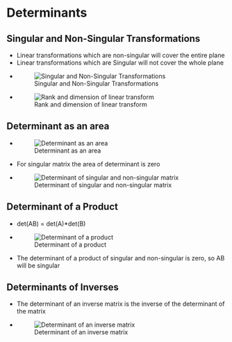 # Determinants

## Singular and Non-Singular Transformations
* Linear transformations which are non-singular will cover the entire plane
* Linear transformations which are Singular will not cover the whole plane
* ![Singular and Non-Singular Transformations](/Images/singular_non_singular_transformations.png)
* ![Rank and dimension of linear transform](/Images/rank_and_dimensions_linear_transform.png)

## Determinant as an area
* ![Determinant as an area](/Images/determinant_as_area.png)
* For singular matrix the area of determinant is zero
* ![Determinant of singular and non-singular matrix](/Images/det_sing_non_sing.png)

## Determinant of a Product
* det(AB) = det(A)*det(B)
* ![Determinant of a product](/Images/determinant_of_product.png)
* The determinant of a product of singular and non-singular is zero, so AB will be singular

## Determinants of Inverses
* The determinant of an inverse matrix is the inverse of the determinant of the matrix
* ![Determinant of an inverse matrix](/Images/determinant_inverse_matrix.png)
  


